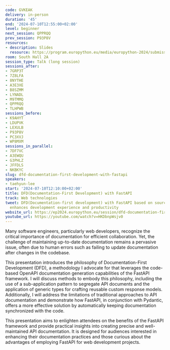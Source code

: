 ```yaml
---
code: GVKEAK
delivery: in-person
duration: '45'
end: '2024-07-10T12:55:00+02:00'
level: beginner
next_session: QPPRQQ
prev_session: P93P8V
resources:
- description: Slides
  resource: https://program.europython.eu/media/europython-2024/submissions/GVKEAK/resources/DFDDocumentation-First_Development_with_Fas_NpzwEN9.pdf
room: South Hall 2A
session_type: Talk (long session)
sessions_after:
- 7GRP3T
- 7Z8LFA
- 8NYTHE
- A3E3XE
- B8SZMM
- LYNADL
- M9TMMQ
- QPPRQQ
- TLHPWB
sessions_before:
- K9AHYT
- LDUPVK
- LEXULB
- P93P8V
- PC3XVJ
- WP8MXM
sessions_in_parallel:
- 7DF7VC
- A3EWQU
- G3PHLZ
- JFFDLS
- NKBKYC
slug: dfd-documentation-first-development-with-fastapi
speakers:
- taehyun-lee
start: '2024-07-10T12:10:00+02:00'
title: DFD(Documentation-First Development) with FastAPI
track: Web technologies
tweet: DFD(Documentation-first development) with FastAPI based on source codes that
  enhances development experience and productivity
website_url: https://ep2024.europython.eu/session/dfd-documentation-first-development-with-fastapi
youtube_url: https://youtube.com/watch?v=HKDbnpWsjv0
---
```


Many software engineers, particularly web developers, recognize the critical importance of documentation for efficient collaboration. Yet, the challenge of maintaining up-to-date documentation remains a pervasive issue, often due to human errors such as failing to update documentation after changes in the codebase.

This presentation introduces the philosophy of Documentation-First Development (DFD), a methodology I advocate for that leverages the code-based OpenAPI documentation generation capabilities of the FastAPI framework. I will discuss methods to embody this philosophy, including the use of a sub-application pattern to segregate API documents and the application of generic types for crafting reusable custom response models. Additionally, I will address the limitations of traditional approaches to API documentation and demonstrate how FastAPI, in conjunction with Pydantic, offers a more effective solution by automatically keeping documentation synchronized with the code.

This presentation aims to enlighten attendees on the benefits of the FastAPI framework and provide practical insights into creating precise and well-maintained API documentation. It is designed for audiences interested in enhancing their documentation practices and those curious about the advantages of employing FastAPI for web development projects.
